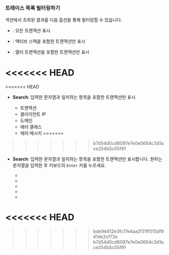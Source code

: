 ### 트레이스 목록 필터링하기

<Cmdname sid="trace_list" className="uitext" /> 섹션에서 조회된 결과를 다음 옵션을 통해 필터링할 수 있습니다.

<ImgLang img="analysis-hitmap-tx-list-filter.png" desc="TX 트레이스" />

* <Cmdname sid="view_all" className="uitext" />: 모든 트랜잭션 표시

* <Cmdname sid="active_stack" className="uitext" />: 액티브 스택을 포함한 트랜잭션만 표시

* <Cmdname sid="multi_transaction" className="uitext" />: 멀티 트랜잭션을 포함한 트랜잭션만 표시

<<<<<<< HEAD
=======
<<<<<<< HEAD
* **Search**: 입력한 문자열과 일치하는 항목을 포함한 트랜잭션만 표시

    * 트랜잭션
    * 클라이언트 IP 
    * 도메인
    * 에러 클래스
    * 에러 메시지
=======
>>>>>>> b7d54d0cd6097e7e0e0654c3d1ace254b5c05f91
* **Search**: 입력한 문자열과 일치하는 항목을 포함한 트랜잭션만 표시합니다. 원하는 문자열을 입력한 후 키보드의 `Enter` 키를 누르세요.

    * <Cmdname sid="transactionUrl" className="uitext" />
    * <Cmdname sid="TTL06081" className="uitext" />
    * <Cmdname sid="TTL06101" className="uitext" />
    * <Cmdname sid="TTL06086" className="uitext" />
    * <Cmdname sid="TTL06088" className="uitext" />
<<<<<<< HEAD
=======
>>>>>>> bde94412e3fc17e4aa2f31ff515df941de2cf73a
>>>>>>> b7d54d0cd6097e7e0e0654c3d1ace254b5c05f91
